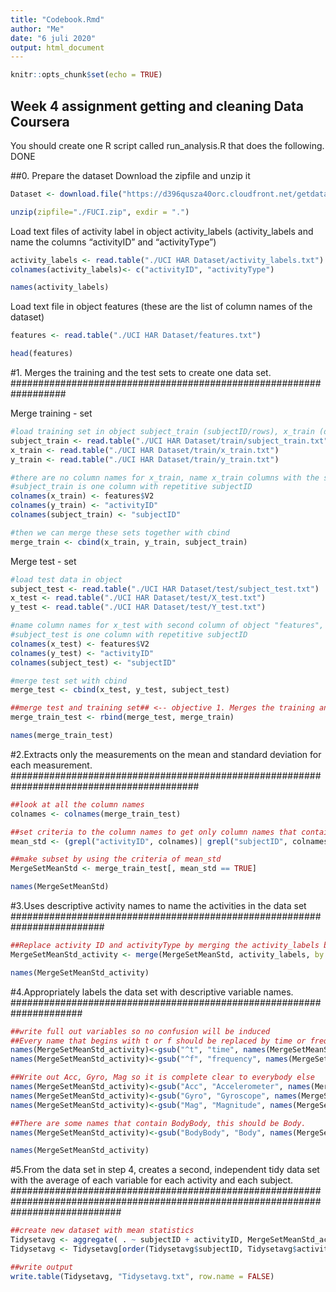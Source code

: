 ```yaml
---
title: "Codebook.Rmd"
author: "Me"
date: "6 juli 2020"
output: html_document
---
```


```r
knitr::opts_chunk$set(echo = TRUE)
```

## Week 4 assignment getting and cleaning Data Coursera

You should create one R script called run_analysis.R that does the following.
DONE

##0. Prepare the dataset
Download the zipfile and unzip it
```r
Dataset <- download.file("https://d396qusza40orc.cloudfront.net/getdata%2Fprojectfiles%2FUCI%20HAR%20Dataset.zip", destfile = "./FUCI.zip")

unzip(zipfile="./FUCI.zip", exdir = ".")
```

Load text files of activity label in object activity_labels (activity_labels and name the columns "activityID" and "activityType")

```r
activity_labels <- read.table("./UCI HAR Dataset/activity_labels.txt") 
colnames(activity_labels)<- c("activityID", "activityType")

names(activity_labels)
```

Load text file in object features (these are the list of column names of the dataset)
```r
features <- read.table("./UCI HAR Dataset/features.txt")

head(features)
```

##################################################################
#1. Merges the training and the test sets to create one data set.
##################################################################

Merge training - set
```r
#load training set in object subject_train (subjectID/rows), x_train (data), y_train (activityID)
subject_train <- read.table("./UCI HAR Dataset/train/subject_train.txt")
x_train <- read.table("./UCI HAR Dataset/train/x_train.txt")
y_train <- read.table("./UCI HAR Dataset/train/y_train.txt")

#there are no column names for x_train, name x_train columns with the second column of object "features", y_train is 1 column that contains the activityID, 
#subject_train is one column with repetitive subjectID
colnames(x_train) <- features$V2
colnames(y_train) <- "activityID"
colnames(subject_train) <- "subjectID"

#then we can merge these sets together with cbind
merge_train <- cbind(x_train, y_train, subject_train)
```

Merge test - set
```r
#load test data in object
subject_test <- read.table("./UCI HAR Dataset/test/subject_test.txt")
x_test <- read.table("./UCI HAR Dataset/test/X_test.txt")
y_test <- read.table("./UCI HAR Dataset/test/Y_test.txt")

#name column names for x_test with second column of object "features", y_test is 1 column that containt the activitylablID, 
#subject_test is one column with repetitive subjectID
colnames(x_test) <- features$V2
colnames(y_test) <- "activityID"
colnames(subject_test) <- "subjectID"

#merge test set with cbind
merge_test <- cbind(x_test, y_test, subject_test)
```

```r
##merge test and training set## <-- objective 1. Merges the training and the test sets to create one data set.
merge_train_test <- rbind(merge_test, merge_train)

names(merge_train_test)
```


##########################################################################################
#2.Extracts only the measurements on the mean and standard deviation for each measurement.
##########################################################################################

```r
##look at all the column names
colnames <- colnames(merge_train_test)

##set criteria to the column names to get only column names that contain the IDs, mean and std
mean_std <- (grepl("activityID", colnames)| grepl("subjectID", colnames)| grepl("mean..", colnames)|grepl("std..", colnames))

##make subset by using the criteria of mean_std
MergeSetMeanStd <- merge_train_test[, mean_std == TRUE]

names(MergeSetMeanStd)
```

#########################################################################
#3.Uses descriptive activity names to name the activities in the data set
#########################################################################
```r

##Replace activity ID and activityType by merging the activity_labels by activityID
MergeSetMeanStd_activity <- merge(MergeSetMeanStd, activity_labels, by = "activityID", all.x = TRUE)

names(MergeSetMeanStd_activity)

```

#####################################################################
#4.Appropriately labels the data set with descriptive variable names.
#####################################################################

```r
##write full out variables so no confusion will be induced
##Every name that begins with t or f should be replaced by time or frequency, respectively.
names(MergeSetMeanStd_activity)<-gsub("^t", "time", names(MergeSetMeanStd_activity))
names(MergeSetMeanStd_activity)<-gsub("^f", "frequency", names(MergeSetMeanStd_activity))

##Write out Acc, Gyro, Mag so it is complete clear to everybody else
names(MergeSetMeanStd_activity)<-gsub("Acc", "Accelerometer", names(MergeSetMeanStd_activity))
names(MergeSetMeanStd_activity)<-gsub("Gyro", "Gyroscope", names(MergeSetMeanStd_activity))
names(MergeSetMeanStd_activity)<-gsub("Mag", "Magnitude", names(MergeSetMeanStd_activity))

##There are some names that contain BodyBody, this should be Body.
names(MergeSetMeanStd_activity)<-gsub("BodyBody", "Body", names(MergeSetMeanStd_activity))

names(MergeSetMeanStd_activity)
```

####################################################################################################################################
#5.From the data set in step 4, creates a second, independent tidy data set with the average of each variable for each activity and each subject.
####################################################################################################################################

```r
##create new dataset with mean statistics
Tidysetavg <- aggregate( . ~ subjectID + activityID, MergeSetMeanStd_activity, mean)
Tidysetavg <- Tidysetavg[order(Tidysetavg$subjectID, Tidysetavg$activityID), ]

##write output
write.table(Tidysetavg, "Tidysetavg.txt", row.name = FALSE)
```
